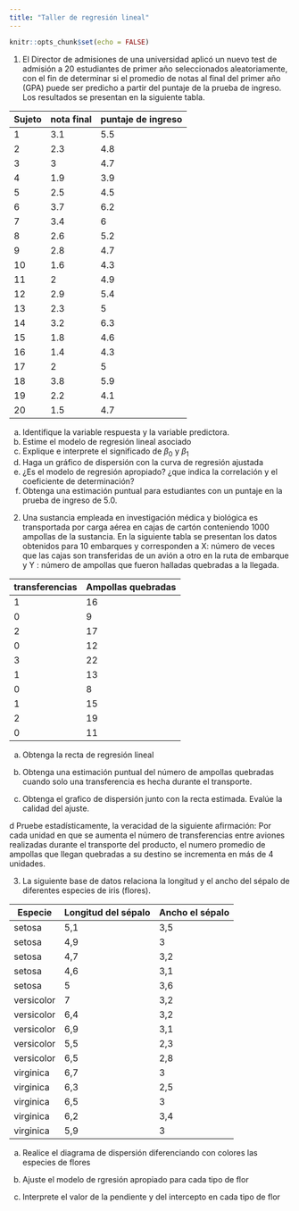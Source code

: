 ```yaml
---
title: "Taller de regresión lineal"
---
```




```r
knitr::opts_chunk$set(echo = FALSE)
```


1. El Director de admisiones de una universidad aplicó un nuevo test de admisión a 20 estudiantes de primer año seleccionados aleatoriamente, con el fin de determinar si el promedio de notas al final del primer año (GPA) puede ser predicho a partir del puntaje de la prueba de ingreso. Los resultados se presentan en la siguiente tabla.

|Sujeto |nota final|puntaje de ingreso|
|-------|----|------------|
|1 |3.1 | 5.5 |
|2 |2.3 | 4.8 |
|3 |3   | 4.7 |
|4 |1.9 |3.9  |
|5 |2.5 |4.5  |
|6 |3.7 |6.2  |
|7 |3.4 |6    |
|8 |2.6 |5.2  |
|9 |2.8 |4.7  |
|10|1.6 |4.3  |
|11|2   |4.9  |
|12|2.9 |5.4  |
|13|2.3 |5    |
|14|3.2 |6.3  |
|15|1.8 |4.6  |
|16|1.4 |4.3  |
|17|2   |5    |
|18|3.8 |5.9  |
|19|2.2 |4.1  |
|20|1.5 |4.7  |

a. Identifique la variable respuesta y la variable predictora.
b. Estime el modelo de regresión lineal asociado
c. Explique e interprete el significado de $\beta_0$ y $\beta_1$
d. Haga un gráfico de dispersión con la curva de regresión ajustada
e. ¿Es el modelo de regresión apropiado?
 ¿que indica la correlación y el coeficiente de determinación?
f. Obtenga una estimación puntual para estudiantes con un puntaje en la prueba de ingreso de 5.0.




2. Una sustancia empleada en investigación médica y biológica es transportada por carga aérea en cajas de cartón conteniendo 1000 ampollas de la sustancia. En la siguiente tabla se presentan los datos obtenidos para 10 embarques y corresponden a X: número de veces que las cajas son transferidas de un avión a otro en la ruta de embarque y Y : número de ampollas que fueron halladas quebradas a la llegada.


|transferencias	|Ampollas quebradas|
|---------------|------------------|
|1	|16|
|0|	9|
|2|	17|
|0|	12|
|3|	22|
|1|	13|
|0|	8|
|1|	15|
|2|	19|
|0|	11|

a. Obtenga la recta de regresión lineal

b. Obtenga una estimación puntual del número de ampollas quebradas cuando solo una transferencia es hecha durante el transporte.

c. Obtenga el grafico de dispersión junto con la recta estimada. Evalúe la calidad del ajuste.

d Pruebe estadísticamente, la veracidad de la siguiente afirmación: Por cada unidad en que se aumenta el número de transferencias entre aviones realizadas durante el transporte del producto, el numero promedio de ampollas que llegan quebradas a su destino se incrementa en más de 4 unidades.

3. La siguiente base de datos relaciona la longitud y el ancho del sépalo de diferentes especies de iris (flores).

|Especie|	Longitud del sépalo| 	Ancho el sépalo|
|-------|--------------------|-----------------|
|setosa	|5,1|	3,5|
|setosa	|4,9|	3|
|setosa	|4,7|	3,2|
|setosa	|4,6|	3,1|
|setosa	|5	|3,6|
|versicolor|	7	|3,2|
|versicolor	|6,4|	3,2|
|versicolor	|6,9|	3,1|
|versicolor	|5,5|	2,3|
|versicolor	|6,5|	2,8|
|virginica	|6,7|	3|
|virginica	|6,3|	2,5|
|virginica	|6,5|	3|
|virginica	|6,2|	3,4|
|virginica	|5,9|	3|


a. Realice el diagrama de dispersión diferenciando con colores las especies de flores

b. Ajuste el modelo de rgresión apropiado para cada tipo de flor

c. Interprete el valor de la pendiente y del intercepto en cada tipo de flor




